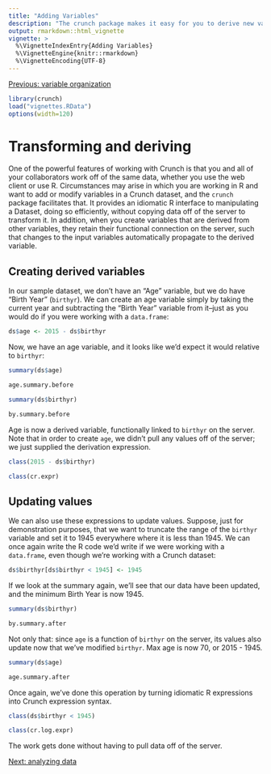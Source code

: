```yaml
---
title: "Adding Variables"
description: "The crunch package makes it easy for you to derive new variables in your dataset. These derived variables retain their functional connection on the server, such that changes to the input variables automatically propagate to the derived variable."
output: rmarkdown::html_vignette
vignette: >
  %\VignetteIndexEntry{Adding Variables}
  %\VignetteEngine{knitr::rmarkdown}
  %\VignetteEncoding{UTF-8}
---
```


[Previous: variable organization](variable-order.html)

```r
library(crunch)
load("vignettes.RData")
options(width=120)
```

# Transforming and deriving
One of the powerful features of working with Crunch is that you and all of your collaborators work off of the same data, whether you use the web client or use R. Circumstances may arise in which you are working in R and want to add or modify variables in a Crunch dataset, and the `crunch` package facilitates that. It provides an idiomatic R interface to manipulating a Dataset, doing so efficiently, without copying data off of the server to transform it. In addition, when you create variables that are derived from other variables, they retain their functional connection on the server, such that changes to the input variables automatically propagate to the derived variable.

## Creating derived variables
In our sample dataset, we don't have an "Age" variable, but we do have "Birth Year" (`birthyr`). We can create an age variable simply by taking the current year and subtracting the "Birth Year" variable from it--just as you would do if you were working with a `data.frame`:

```r
ds$age <- 2015 - ds$birthyr
```

Now, we have an age variable, and it looks like we'd expect it would relative to `birthyr`:

```r
summary(ds$age)
```
```r
age.summary.before
```
```r
summary(ds$birthyr)
```
```r
by.summary.before
```

Age is now a derived variable, functionally linked to `birthyr` on the server. Note that in order to create `age`, we didn't pull any values off of the server; we just supplied the derivation expression.

```r
class(2015 - ds$birthyr)
```
```r
class(cr.expr)
```

## Updating values

We can also use these expressions to update values. Suppose, just for demonstration purposes, that we want to truncate the range of the `birthyr` variable and set it to 1945 everywhere where it is less than 1945. We can once again write the R code we'd write if we were working with a `data.frame`, even though we're working with a Crunch dataset:

```r
ds$birthyr[ds$birthyr < 1945] <- 1945
```

If we look at the summary again, we'll see that our data have been updated, and the minimum Birth Year is now 1945.

```r
summary(ds$birthyr)
```
```r
by.summary.after
```

Not only that: since `age` is a function of `birthyr` on the server, its values also update now that we've modified `birthyr`. Max age is now 70, or 2015 - 1945.

```r
summary(ds$age)
```
```r
age.summary.after
```

Once again, we've done this operation by turning idiomatic R expressions into Crunch expression syntax.

```r
class(ds$birthyr < 1945)
```
```r
class(cr.log.expr)
```

The work gets done without having to pull data off of the server.

[Next: analyzing data](analyze.html)
